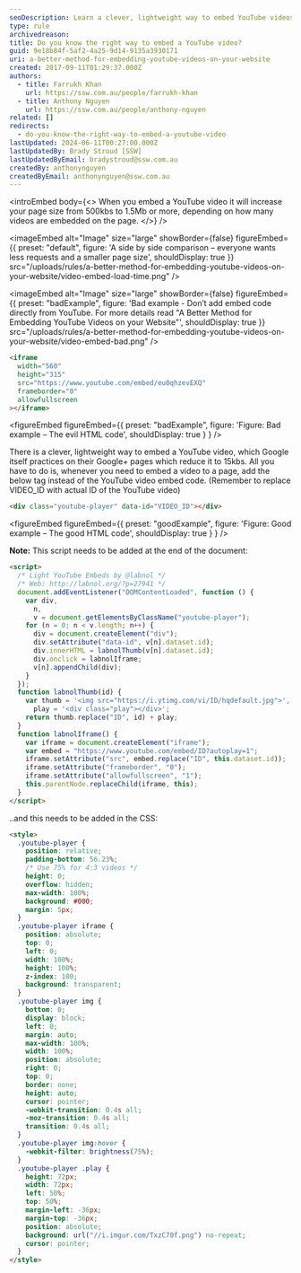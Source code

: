 ```yaml
---
seoDescription: Learn a clever, lightweight way to embed YouTube videos and reduce your page size from 500kb to 15kb!
type: rule
archivedreason:
title: Do you know the right way to embed a YouTube video?
guid: 9e18b84f-5af2-4a25-9d14-9135a3930171
uri: a-better-method-for-embedding-youtube-videos-on-your-website
created: 2017-09-11T01:29:37.000Z
authors:
  - title: Farrukh Khan
    url: https://ssw.com.au/people/farrukh-khan
  - title: Anthony Nguyen
    url: https://ssw.com.au/people/anthony-nguyen
related: []
redirects:
  - do-you-know-the-right-way-to-embed-a-youtube-video
lastUpdated: 2024-06-11T00:27:00.000Z
lastUpdatedBy: Brady Stroud [SSW]
lastUpdatedByEmail: bradystroud@ssw.com.au
createdBy: anthonynguyen
createdByEmail: anthonynguyen@ssw.com.au
---
```


<introEmbed
  body={<>
When you embed a YouTube video it will increase your page size from 500kbs to 1.5Mb or more, depending on how many videos are embedded on the page.
  </>}
/>

<imageEmbed
  alt="Image"
  size="large"
  showBorder={false}
  figureEmbed={{
    preset: "default",
    figure: 'A side by side comparison – everyone wants less requests and a smaller page size',
    shouldDisplay: true
  }}
  src="/uploads/rules/a-better-method-for-embedding-youtube-videos-on-your-website/video-embed-load-time.png"
/>

<imageEmbed
  alt="Image"
  size="large"
  showBorder={false}
  figureEmbed={{
    preset: "badExample",
    figure: 'Bad example - Don’t add embed code directly from YouTube. For more details read "A Better Method for Embedding YouTube Videos on your Website"',
    shouldDisplay: true
  }}
  src="/uploads/rules/a-better-method-for-embedding-youtube-videos-on-your-website/video-embed-bad.png"
/>

```html
<iframe
  width="560"
  height="315"
  src="https://www.youtube.com/embed/eu0qhzevEXQ"
  frameborder="0"
  allowfullscreen
></iframe>
```

<figureEmbed figureEmbed={{
  preset: "badExample",
  figure: 'Figure: Bad example – The evil HTML code',
  shouldDisplay: true
} } />


There is a clever, lightweight way to embed a YouTube video, which Google itself practices on their Google+ pages which reduce it to 15kbs.
All you have to do is, whenever you need to embed a video to a page, add the below tag instead of the YouTube video embed code. (Remember to replace VIDEO_ID with actual ID of the YouTube video)

```html
<div class="youtube-player" data-id="VIDEO_ID"></div>
```

<figureEmbed figureEmbed={{
  preset: "goodExample",
  figure: 'Figure: Good example – The good HTML code',
  shouldDisplay: true
} } />


**Note:** This script needs to be added at the end of the document:

```html
<script>
  /* Light YouTube Embeds by @labnol */
  /* Web: http://labnol.org/?p=27941 */
  document.addEventListener("DOMContentLoaded", function () {
    var div,
      n,
      v = document.getElementsByClassName("youtube-player");
    for (n = 0; n < v.length; n++) {
      div = document.createElement("div");
      div.setAttribute("data-id", v[n].dataset.id);
      div.innerHTML = labnolThumb(v[n].dataset.id);
      div.onclick = labnolIframe;
      v[n].appendChild(div);
    }
  });
  function labnolThumb(id) {
    var thumb = '<img src="https://i.ytimg.com/vi/ID/hqdefault.jpg">',
      play = '<div class="play"></div>';
    return thumb.replace("ID", id) + play;
  }
  function labnolIframe() {
    var iframe = document.createElement("iframe");
    var embed = "https://www.youtube.com/embed/ID?autoplay=1";
    iframe.setAttribute("src", embed.replace("ID", this.dataset.id));
    iframe.setAttribute("frameborder", "0");
    iframe.setAttribute("allowfullscreen", "1");
    this.parentNode.replaceChild(iframe, this);
  }
</script>
```

..and this needs to be added in the CSS:

```html
<style>
  .youtube-player {
    position: relative;
    padding-bottom: 56.23%;
    /* Use 75% for 4:3 videos */
    height: 0;
    overflow: hidden;
    max-width: 100%;
    background: #000;
    margin: 5px;
  }
  .youtube-player iframe {
    position: absolute;
    top: 0;
    left: 0;
    width: 100%;
    height: 100%;
    z-index: 100;
    background: transparent;
  }
  .youtube-player img {
    bottom: 0;
    display: block;
    left: 0;
    margin: auto;
    max-width: 100%;
    width: 100%;
    position: absolute;
    right: 0;
    top: 0;
    border: none;
    height: auto;
    cursor: pointer;
    -webkit-transition: 0.4s all;
    -moz-transition: 0.4s all;
    transition: 0.4s all;
  }
  .youtube-player img:hover {
    -webkit-filter: brightness(75%);
  }
  .youtube-player .play {
    height: 72px;
    width: 72px;
    left: 50%;
    top: 50%;
    margin-left: -36px;
    margin-top: -36px;
    position: absolute;
    background: url("//i.imgur.com/TxzC70f.png") no-repeat;
    cursor: pointer;
  }
</style>
```
